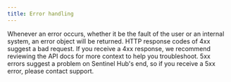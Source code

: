 ```yaml
---
title: Error handling
---
```


Whenever an error occurs, whether it be the fault of the user or an
internal system, an error object will be returned. HTTP response codes
of 4xx suggest a bad request. If you receive a 4xx response, we
recommend reviewing the API docs for more context to help you
troubleshoot. 5xx errors suggest a problem on Sentinel Hub\'s end, so if
you receive a 5xx error, please contact support.

```{=html}
<!--
TODO pkolaric - can we be more specific with errors?
-->
```
